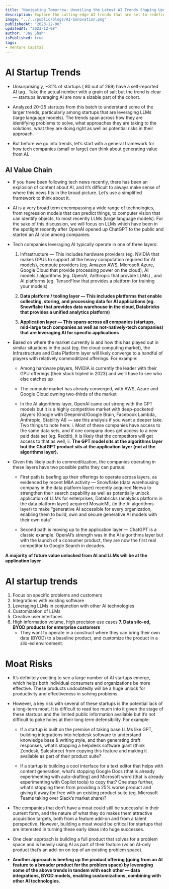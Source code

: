 ```yaml
---
title: "Navigating Tomorrow: Unveiling the Latest AI Trends Shaping Upcoming Startups"
description: Explore the cutting-edge AI trends that are set to redefine the landscape for upcoming startups, offering a glimpse into the future of innovation and entrepreneurial success.
image: "../../public/blogs/AI-Innovation.png"
publishedAt: "2023-12-08"
updatedAt: "2023-12-08"
author: "Jay Shah"
isPublished: true
tags: 
- Venture Capital
---
```


# AI Startup Trends

- Unsurprisingly, ~31% of startups ( 80 out of 269) have a self-reported AI tag . Take the actual number with a grain of salt but the trend is clear — startups leveraging AI are now a sizable part of the cohort.

- Analyzed 20–25 startups from this batch to understand some of the larger trends, particularly among startups that are leveraging LLMs (large language models). The trends span across how they are identifying problems to solve, what approaches they are taking to the solutions, what they are doing right as well as potential risks in their approach.

- But before we go into trends, let’s start with a general framework for how tech companies (small or large) can think about generating value from AI.

## AI Value Chain

- If you have been following tech news recently, there has been an explosion of content about AI, and it’s difficult to always make sense of where this news fits in the broad picture. Let’s use a simplified framework to think about it.

- AI is a very broad term encompassing a wide range of technologies, from regression models that can predict things, to computer vision that can identify objects, to most recently LLMs (large language models). For the sake of this discussion, we will focus on LLMs which have been in the spotlight recently after OpenAI opened up ChatGPT to the public and started an AI race among companies.

- Tech companies leveraging AI typically operate in one of three layers:

    1. Infrastructure — This includes hardware providers (eg. NVIDIA that makes GPUs to support all the heavy computation required for AI models), compute providers (eg. Amazon AWS, Microsoft Azure, Google Cloud that provide processing power on the cloud), AI models / algorithms (eg. OpenAI, Anthropic that provide LLMs) , and AI platforms (eg. TensorFlow that provides a platform for training your models)

    2. **Data platform / tooling layer — This includes platforms that enable collecting, storing, and processing data for AI applications (eg. Snowflake that provides data warehouse in the cloud, Databricks that provides a unified analytics platform)**

    3. **Application layer — This spans across all companies (startups, mid-large tech companies as well as not-natively-tech companies) that are leveraging AI for specific applications**

- Based on where the market currently is and how this has played out in similar situations in the past (eg. the cloud computing market), the Infrastructure and Data Platform layer will likely converge to a handful of players with relatively commoditized offerings. For example:

    - Among hardware players, NVIDIA is currently the leader with their GPU offerings (their stock tripled in 2023) and we’ll have to see who else catches up

    - The compute market has already converged, with AWS, Azure and Google Cloud owning two-thirds of the market

    - In the AI algorithms layer, OpenAI came out strong with the GPT models but it is a highly competitive market with deep-pocketed players (Google with Deepmind/Google Brain, Facebook Lambda, Anthropic, Stability AI) — see this analysis if you want a deeper take. Two things to note here: i. Most of these companies have access to the same data sets, and if one company does get access to a new paid data set (eg. Reddit), it is likely that the competitors will get access to that as well, ii. **The GPT model sits at the algorithms layer but the ChatGPT product sits at the application layer (not at the algorithms layer).**

- Given this likely path to commoditization, the companies operating in these layers have two possible paths they can pursue:

    - First path is beefing up their offerings to operate across layers, as evidenced by recent M&A activity — Snowflake (data warehousing company in the data platform layer) recently acquired Neeva to strengthen their search capability as well as potentially unlock application of LLMs for enterprises, Databricks (analytics platform in the data platform layer) acquired MosaicML (in the AI algorithms layer) to make “generative AI accessible for every organization, enabling them to build, own and secure generative AI models with their own data”

    - Second path is moving up to the application layer — ChatGPT is a classic example. OpenAI’s strength was in the AI algorithms layer but with the launch of a consumer product, they are now the first real competitor to Google Search in decades.

**A majority of future value unlocked from AI and LLMs will be at the application layer**

# AI startup trends

1. Focus on specific problems and customers
2. Integrations with existing software
3. Leveraging LLMs in conjunction with other AI technologies
4. Customization of LLMs
5. Creative user interfaces
6. High information volume, high precision use cases
**7. Data silo-ed, BYOD products for enterprise customers**
    - They want to operate in a construct where they can bring their own data (BYOD) to a baseline product, and customize the product in a silo-ed environment.

# Moat Risks

- It’s definitely exciting to see a large number of AI startups emerge, which helps both individual consumers and organizations be more effective. These products undoubtedly will be a huge unlock for productivity and effectiveness in solving problems.

- However, a key risk with several of these startups is the potential lack of a long-term moat. It is difficult to read too much into it given the stage of these startups and the limited public information available but it’s not difficult to poke holes at their long term defensibility. For example:

    - If a startup is built on the premise of taking base LLMs like GPT, building integrations into helpdesk software to understand knowledge base & writing style, and then generating draft responses, what’s stopping a helpdesk software giant (think Zendesk, Salesforce) from copying this feature and making it available as part of their product suite?

    - If a startup is building a cool interface for a text editor that helps with content generation, what’s stopping Google Docs (that is already experimenting with auto-drafting) and Microsoft word (that is already experimenting with Copilot tools) to copy that? One step further, what’s stopping them from providing a 25% worse product and giving it away for free with an existing product suite (eg. Microsoft Teams taking over Slack’s market share)?

- The companies that don’t have a moat could still be successful in their current form, and the nature of what they do makes them attractive acquisition targets, both from a feature add-on and from a talent perspective. However, building a moat would be critical for startups that are interested in turning these early ideas into huge successes.

- One clear approach is building a full product that solves for a problem space and is heavily using AI as part of their feature (vs an AI-only product that’s an add-on on top of an existing problem space).

- **Another approach is beefing up the product offering (going from an AI feature to a broader product for the problem space) by leveraging some of the above trends in tandem with each other — data integrations, BYOD models, enabling customizations, combining with other AI technologies.**